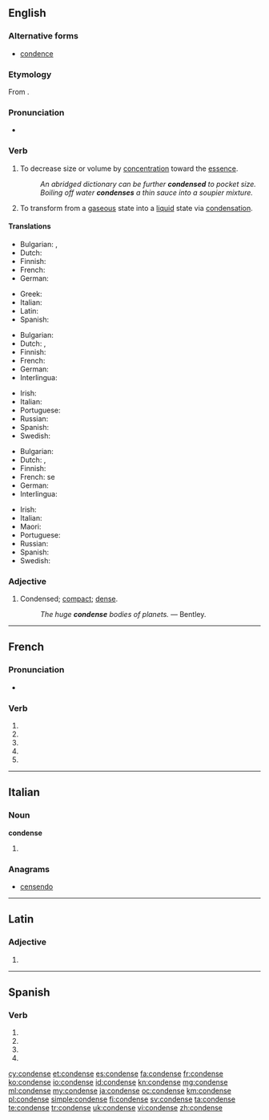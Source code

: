 {{also|condensé}}
==English==

===Alternative forms===
* [[condence]]

===Etymology===
From {{etyl|la|en}} {{term|condensare|lang=la}}.

===Pronunciation===
* {{audio|En-us-condense.ogg|Audio (US)}}

===Verb===
{{en-verb|condenses|condensing|condensed}}

# {{transitive}} To decrease size or volume by [[concentration]] toward the [[essence]].
#: ''An abridged dictionary can be further '''condensed''' to pocket size.''
#: ''Boiling off water '''condenses''' a thin sauce into a soupier mixture.''
# {{intransitive|chemistry}} To transform from a [[gas]]eous state into a [[liquid]] state via [[condensation]].

====Translations====
{{trans-top|to decrease size or volume}}
* Bulgarian: {{t+|bg|сгъстявам}},  {{t+|bg|концентрирам}}
* Dutch: {{t-|nl|verdichten}}
* Finnish: {{t+|fi|tiivistää}}
* French: {{t+|fr|condenser}}
* German: {{t+|de|kondensieren}}
{{trans-mid}}
* Greek: {{t+|el|συμπυκνώνω|tr=sympyknóno|sc=Grek}}
* Italian: {{t-|it|condensare}}
* Latin: {{t-|la|condensare}}
* Spanish: {{t-|es|condensar}}
{{trans-bottom}}

{{trans-top|to transform something into a liquid}}
* Bulgarian: {{t+|bg|втечнявам}}
* Dutch: {{t+|nl|condenseren}}, {{t+|nl|neerslaan}}
* Finnish: {{t+|fi|tiivistyä}}
* French: {{t+|fr|condenser}}
* German: {{t+|de|kondensieren}}
* Interlingua: {{t-|ia|condensar}}
{{trans-mid}}
* Irish: {{t-|ga|comhdhlúthaigh}}
* Italian: {{t-|it|condensare}}
* Portuguese: {{t+|pt|condensar}}
* Russian: {{t-|ru|конденсироваться|tr=kondensirovat'sja}}
* Spanish: {{t-|es|condensar}}
* Swedish: {{t-|sv|kondensera}}
{{trans-bottom}}

{{trans-top|to be transformed into a liquid}}
* Bulgarian: {{t-|bg|втечнявам се}}
* Dutch: {{t+|nl|condenseren}}, {{t+|nl|neerslaan}}
* Finnish: {{t+|fi|tiivistyä}}
* French: se {{t+|fr|condenser}}
* German: {{t+|de|kondensieren}}
* Interlingua: {{t-|ia|condensar}}
{{trans-mid}}
* Irish: {{t-|ga|comhdhlúthaigh}}
* Italian: {{t-|it|condensarsi}}
* Maori: {{t-|mi|whakatōtā}}
* Portuguese: {{t+|pt|condensar}}
* Russian: {{t-|ru|конденсироваться|tr=kondensirovat'sja}}
* Spanish: {{t-|es|condensar}}
* Swedish: {{t-|sv|kondensera}}
{{trans-bottom}}

===Adjective===
{{en-adj}}

# {{archaic}} Condensed; [[compact]]; [[dense]].
#: ''The huge '''condense''' bodies of planets.'' &mdash; Bentley.

----

==French==

===Pronunciation===
* {{homophones|condensent|condenses}}

===Verb===
{{fr-verb form}}

# {{conjugation of|condenser||1|s|pres|ind|lang=fr}}
# {{conjugation of|condenser||3|s|pres|ind|lang=fr}}
# {{conjugation of|condenser||1|s|pres|sub|lang=fr}}
# {{conjugation of|condenser||3|s|pres|sub|lang=fr}}
# {{conjugation of|condenser||2|s|imp|lang=fr}}

----

==Italian==

===Noun===
'''condense''' {{f}}

# {{plural of|condensa|lang=it}}

===Anagrams===
* [[censendo#Italian|censendo]]

----

==Latin==

===Adjective===
{{la-adj-form|condense}}

# {{inflection of|condensus|condensus|voc|m|s|lang=la}}

----

==Spanish==

===Verb===
{{es-verb-form|condensar}}

# {{es-verb form of|ending=ar|mood=imperative|pers=2|formal=yes|number=singular|condensar}}
# {{es-verb form of|ending=ar|mood=subjunctive|tense=present|pers=1|number=singular|condensar}}
# {{es-verb form of|ending=ar|mood=subjunctive|tense=present|pers=2|formal=yes|number=singular|condensar}}
# {{es-verb form of|ending=ar|mood=subjunctive|tense=present|pers=3|number=singular|condensar}}

[[cy:condense]]
[[et:condense]]
[[es:condense]]
[[fa:condense]]
[[fr:condense]]
[[ko:condense]]
[[io:condense]]
[[id:condense]]
[[kn:condense]]
[[mg:condense]]
[[ml:condense]]
[[my:condense]]
[[ja:condense]]
[[oc:condense]]
[[km:condense]]
[[pl:condense]]
[[simple:condense]]
[[fi:condense]]
[[sv:condense]]
[[ta:condense]]
[[te:condense]]
[[tr:condense]]
[[uk:condense]]
[[vi:condense]]
[[zh:condense]]